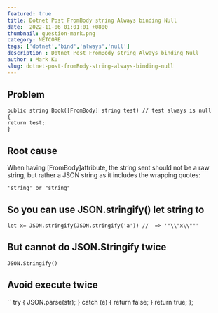 ```yaml
---
featured: true
title: Dotnet Post FromBody string Always binding Null
date:  2022-11-06 01:01:01 +0800
thumbnail: question-mark.png
category: NETCORE
tags: ['dotnet','bind','always','null']
description : Dotnet Post FromBody string Always binding Null
author : Mark Ku
slug: dotnet-post-fromBody-string-always-binding-null
---
```

## Problem
```
public string Book([FromBody] string test) // test always is null 
{
return test;
}
```
## Root cause

When having [FromBody]attribute, the string sent should not be a raw string, but rather a JSON string as it includes the wrapping quotes:

```
'string' or "string"
```

## So you can use JSON.stringify() let string to 
```
let x= JSON.stringify(JSON.stringify('a')) //  => '"\\"x\\""'
```

## But cannot do JSON.Stringify twice
```
JSON.Stringify()
```

## Avoid execute twice

``
  try {
    JSON.parse(str);
  } catch (e) {
    return false;
  }
  return true;
};
```

